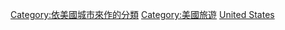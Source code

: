 [[Category:依美國城市來作的分類|Category:依美國城市來作的分類]]
[[Category:美國旅遊|Category:美國旅遊]]
[[Category:各国各城市旅游|United States]]
